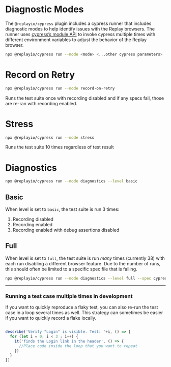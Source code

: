 # Diagnostic Modes

The `@replayio/cypress` plugin includes a cypress runner that includes diagnostic modes to help identify issues with the Replay browsers. The runner uses [cypress’s module API](https://docs.cypress.io/guides/guides/module-api) to invoke cypress multiple times with different environment variables to adjust the behavior of the Replay browser.

```bash
npx @replayio/cypress run --mode <mode> <...other cypress parameters>
```

# Record on Retry

```bash
npx @replayio/cypress run --mode record-on-retry
```

Runs the test suite once with recording disabled and if any specs fail, those are re-ran with recording enabled.

# Stress

```bash
npx @replayio/cypress run --mode stress
```

Runs the test suite 10 times regardless of test result

# Diagnostics

```bash
npx @replayio/cypress run --mode diagnostics --level basic
```

## Basic

When level is set to `basic`, the test suite is run 3 times:

1. Recording disabled
2. Recording enabled
3. Recording enabled with debug assertions disabled

## Full

When level is set to `full`, the test suite is run *many* times (currently 38) with each run disabling a different browser feature. Due to the number of runs, this should often be limited to a specific spec file that is failing.

```bash
npx @replayio/cypress run --mode diagnostics --level full --spec cypress/e2e/failing-spec.ts
```

---

### Running a test case multiple times in development

If you want to quickly reproduce a flaky test, you can also re-run the test case in a loop several times as well. This strategy can sometimes be easier if you want to quickly record a flake locally.

```jsx

describe('Verify "Login" is visible. Test: '+i, () => {
  for (let i = 0; i < 3 ; i++) {
    it('finds the Login link in the header', () => {
      //Place code inside the loop that you want to repeat
    })
  }
})

```